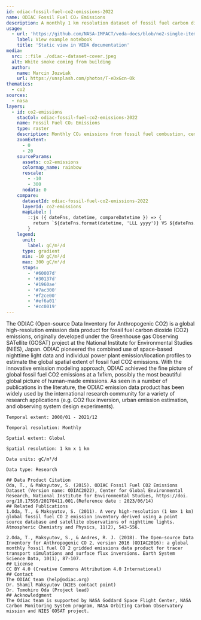 ```yaml
---
id: odiac-fossil-fuel-co2-emissions-2022
name: ODIAC Fossil Fuel CO₂ Emissions 
description: A monthly 1 km resolution dataset of fossil fuel carbon dioxide emissions, version 2022
usage:
  - url: 'https://github.com/NASA-IMPACT/veda-docs/blob/no2-single-item-viz/example-notebooks/no2-single-item-vizualization.ipynb'
    label: View example notebook
    title: 'Static view in VEDA documentation'
media:
  src: ::file ./odiac--dataset-cover.jpeg
  alt: White smoke coming from building
  author:
    name: Marcin Jozwiak
    url: https://unsplash.com/photos/T-eDxGcn-Ok
thematics:
  - co2
sources:
  - nasa
layers:
  - id: co2-emissions
    stacCol: odiac-fossil-fuel-co2-emissions-2022
    name: Fossil Fuel CO₂ Emissions
    type: raster
    description: Monthly CO₂ emissions from fossil fuel combustion, cement production and gas flaring.
    zoomExtent:
      - 0
      - 20
    sourceParams:
      assets: co2-emissions
      colormap_name: rainbow
      rescale:
        - -10
        - 300
      nodata: 0
    compare:
      datasetId: odiac-fossil-fuel-co2-emissions-2022
      layerId: co2-emissions
      mapLabel: |
        ::js ({ dateFns, datetime, compareDatetime }) => {
          return `${dateFns.format(datetime, 'LLL yyyy')} VS ${dateFns.format(compareDatetime, 'LLL yyyy')}`;
        }
    legend:
      unit: 
        label: gC/m²/d
      type: gradient
      min: -10 gC/m²/d
      max: 300 gC/m²/d
      stops:
        - '#60007d'
        - '#30137d'
        - '#1960ae'
        - '#7ac300'
        - '#f2ce00'
        - '#ef6a01'
        - '#cc0019'
---
```


<Block>
  <Prose>
    The ODIAC (Open-source Data Inventory for Anthropogenic CO2) is a global high-resolution emission data product for fossil fuel carbon dioxide (CO2) emissions, originally developed under the Greenhouse gas Observing SATellite (GOSAT) project at the National Institute for Environmental Studies (NIES), Japan. ODIAC pioneered the combined use of space-based nighttime light data and individual power plant emission/location profiles to estimate the global spatial extent of fossil fuel CO2 emissions. With the innovative emission modeling approach, ODIAC achieved the fine picture of global fossil fuel CO2 emissions at a 1x1km, possibly the most beautiful global picture of human-made emissions. As seen in a number of publications in the literature, the ODIAC emission data product has been widely used by the international research community for a variety of research applications (e.g. CO2 flux inversion, urban emission estimation, and observing system design experiments). 
    
    Temporal extent: 2000/01 - 2021/12
    
    Temporal resolution: Monthly
    
    Spatial extent: Global
    
    Spatial resolution: 1 km x 1 km
    
    Data units: gC/m²/d
    
    Data type: Research

    ## Data Product Citation
    Oda, T., & Maksyutov, S. (2015). ODIAC Fossil Fuel CO2 Emissions Dataset (Version name: ODIAC2022), Center for Global Environmental Research, National Institute for Environmental Studies, https://doi. org/10.17595/20170411.001.(Reference date : 2023/06/14)
    ## Related Publications
    1.Oda, T., & Maksyutov, S. (2011). A very high-resolution (1 km× 1 km) global fossil fuel CO 2 emission inventory derived using a point source database and satellite observations of nighttime lights. Atmospheric Chemistry and Physics, 11(2), 543-556.
    
    2.Oda, T., Maksyutov, S., & Andres, R. J. (2018). The Open-source Data Inventory for Anthropogenic CO 2, version 2016 (ODIAC2016): a global monthly fossil fuel CO 2 gridded emissions data product for tracer transport simulations and surface flux inversions. Earth System Science Data, 10(1), 87-107.
    ## License
    CC BY 4.0 (Creative Commons Attribution 4.0 International)
    ## Contact
    The ODIAC team (help@odiac.org)
    Dr. Shamil Maksyutov (NIES contact point)
    Dr. Tomohiro Oda (Project lead)
    ## Acknowledgment
    The Odiac team is supported by NASA Goddard Space Flight Center, NASA Carbon Monitoring System program, NASA Orbiting Carbon Observatory mission and NIES GOSAT project.​
  </Prose>
</Block>
